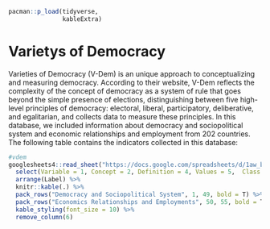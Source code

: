 ```r
pacman::p_load(tidyverse,
               kableExtra)
```

# Varietys of Democracy

Varieties of Democracy (V-Dem) is an unique approach to conceptualizing and measuring democracy. According to their website, V-Dem reflects the complexity of the concept of democracy as a system of rule that goes beyond the simple presence of elections, distinguishing between five high-level principles of democracy: electoral, liberal, participatory, deliberative, and egalitarian, and collects data to measure these principles. In this database, we included information about democracy and sociopolitical system and economic relationships and employment from 202 countries. The following table contains the indicators collected in this database:

```r
#vdem
googlesheets4::read_sheet("https://docs.google.com/spreadsheets/d/1aw_byhiC4b_0XPcTDtsCpCeJHabK38i4pCmkHshYMB8/edit#gid=0", range = c("B696:N750"), sheet= "Variables", col_names = F) %>%
  select(Variable = 1, Concept = 2, Definition = 4, Values = 5,  Class = 6, Label = 13) %>% 
  arrange(Label) %>%
  knitr::kable(.) %>%
  pack_rows("Democracy and Sociopolitical System", 1, 49, bold = T) %>% 
  pack_rows("Economics Relationships and Employments", 50, 55, bold = T) %>%
  kable_styling(font_size = 10) %>% 
  remove_column(6)

```